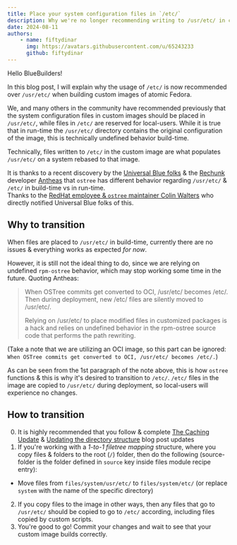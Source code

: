 ```yaml
---
title: Place your system configuration files in `/etc/` 
description: Why we're no longer recommending writing to /usr/etc/ in custom images of atomic Fedora
date: 2024-08-11
authors:
    - name: fiftydinar
      img: https://avatars.githubusercontent.com/u/65243233
      github: fiftydinar
---
```


Hello BlueBuilders!

In this blog post, I will explain why the usage of `/etc/` is now recommended over `/usr/etc/` when building custom images of atomic Fedora.

We, and many others in the community have recommended previously that the system configuration files in custom images should be placed in `/usr/etc/`, while files in `/etc/` are reserved for local-users. While it is true that in run-time the `/usr/etc/` directory contains the original configuration of the image, this is technically undefined behavior build-time.

Technically, files written to `/etc/` in the custom image are what populates `/usr/etc/` on a system rebased to that image. 

It is thanks to a recent discovery by the [Universal Blue folks](https://github.com/ublue-os) & the [Rechunk](https://github.com/hhd-dev/rechunk) developer [Antheas](https://github.com/antheas) that `ostree` has different behavior regarding `/usr/etc/` & `/etc/` in build-time vs in run-time.  
Thanks to the [RedHat employee & `ostree` maintainer Colin Walters](https://github.com/cgwalters) who directly notified Universal Blue folks of this.

## Why to transition
When files are placed to `/usr/etc/` in build-time, currently there are no issues & everything works as expected *for now*. 

However, it is still not the ideal thing to do, since we are relying on undefined `rpm-ostree` behavior, which may stop working some time in the future.
Quoting Antheas:  
> When OSTree commits get converted to OCI, /usr/etc/ becomes /etc/. Then during deployment, new /etc/ files are silently moved to /usr/etc/.
> 
> Relying on /usr/etc/ to place modified files in customized packages is a hack and relies on undefined behavior in the rpm-ostree source code that performs the path rewriting.

(Take a note that we are utilizing an OCI image, so this part can be ignored: `When OSTree commits get converted to OCI, /usr/etc/ becomes /etc/.`)

As can be seen from the 1st paragraph of the note above, this is how `ostree` functions & this is why it's desired to transition to `/etc/`.
`/etc/` files in the image are copied to `/usr/etc/` during deployment, so local-users will experience no changes.

## How to transition

0. It is highly recommended that you follow & complete [The Caching Update](https://blue-build.org/blog/caching-update/) & [Updating the directory structure](https://blue-build.org/blog/config-files/) blog post updates
1. If you're working with a _1-to-1 filetree mapping_ structure, where you copy files & folders to the root (`/`) folder, then do the following (source-folder is the folder defined in `source` key inside files module recipe entry):
  - Move files from `files/system/usr/etc/` to `files/system/etc/` (or replace `system` with the name of the specific directory)
2. If you copy files to the image in other ways, then any files that go to `/usr/etc/` should be copied to go to `/etc/` according, including files copied by custom scripts.
3. You're good to go! Commit your changes and wait to see that your custom image builds correctly.
